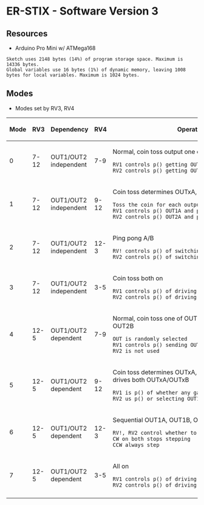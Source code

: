 = ER-STIX - Software Version 3 =

== Resources ==

* Arduino Pro Mini w/ ATMega168

<pre>
Sketch uses 2148 bytes (14%) of program storage space. Maximum is 14336 bytes.
Global variables use 16 bytes (1%) of dynamic memory, leaving 1008 bytes for local variables. Maximum is 1024 bytes.
</pre>

== Modes ==

* Modes set by RV3, RV4

{| class="wikitable"
! Mode
! RV3
! Dependency
! RV4
! Operation
|-
| 0
| 7-12
| OUT1/OUT2 independent
| 7-9
| Normal, coin toss output one of OUTxA, OUTxB
 RV1 controls p() getting OUT1A vs OUT1B
 RV2 controls p() getting OUT2A vs OUT2B
|-
| 1
| 7-12
| OUT1/OUT2 independent
| 9-12
| Coin toss determines OUTxA, OUTxB independently
 Toss the coin for each output independetly
 RV1 controls p() OUT1A and p() OUT1B independently
 RV2 controls p() OUT2A and p() OUT2B independently
|-
| 2
| 7-12
| OUT1/OUT2 independent
| 12-3
| Ping pong A/B
 RV! controls p() of switching to OUT1A > OUT1B, etc
 RV2 controls p() of switching to OUT2A > OUT2B, etc
|-
| 3
| 7-12
| OUT1/OUT2 independent
| 3-5
| Coin toss both on
 RV1 controls p() of driving OUT1A and OUT1B
 RV2 controls p() of driving OUT2A and OUT2B
|-
| 4
| 12-5
| OUT1/OUT2 dependent
| 7-9
| Normal, coin toss one of OUT1A, OUT1B, OUT2A, OUT2B
 OUT is randomly selected
 RV1 controls p() sending OUTxY
 RV2 is not used
|-
| 5
| 12-5
| OUT1/OUT2 dependent
| 9-12
| Coin toss determines OUTxA, OUTxB dependently, drives both OUTxA/OUTxB
 RV1 is p() of whether any gate goes out
 RV2 us p() or selecting OUT1 vs OUT2
|-
| 6
| 12-5
| OUT1/OUT2 dependent
| 12-3
| Sequential OUT1A, OUT1B, OUT2A, OUT2B
 RV!, RV2 control whether to step or not
 CW on both stops stepping
 CCW always step
|-
| 7
| 12-5
| OUT1/OUT2 dependent
| 3-5
| All on
 RV1 controls p() of driving OUT1A/OUT1B
 RV2 controls p() of driving OUT2A/OUT2B
|-
|}
